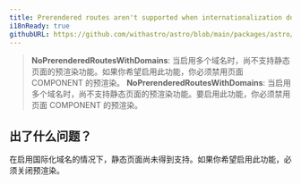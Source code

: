 ```yaml
---
title: Prerendered routes aren't supported when internationalization domains are enabled.
i18nReady: true
githubURL: https://github.com/withastro/astro/blob/main/packages/astro/src/core/errors/errors-data.ts
---
```


> **NoPrerenderedRoutesWithDomains**: 当启用多个域名时，尚不支持静态页面的预渲染功能。如果你希望启用此功能，你必须禁用页面 COMPONENT 的预渲染。
> **NoPrerenderedRoutesWithDomains**: 当启用多个域名时，尚不支持静态页面的预渲染功能。要启用此功能，你必须禁用页面 COMPONENT 的预渲染。

## 出了什么问题？
在启用国际化域名的情况下，静态页面尚未得到支持。如果你希望启用此功能，必须关闭预渲染。
